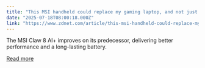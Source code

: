 ```yaml
---
title: "This MSI handheld could replace my gaming laptop, and not just for its more portable design"
date: "2025-07-18T08:00:18.000Z"
link: "https://www.zdnet.com/article/this-msi-handheld-could-replace-my-gaming-laptop-and-not-just-for-its-more-portable-design/"
---
```


The MSI Claw 8 AI+ improves on its predecessor, delivering better performance and a long-lasting battery.

[Read more](https://www.zdnet.com/article/this-msi-handheld-could-replace-my-gaming-laptop-and-not-just-for-its-more-portable-design/)

